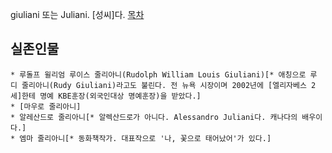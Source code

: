 giuliani 또는 Juliani. [성씨]다.
[[목차]]
== 실존인물 ==
 * 루돌프 윌리엄 루이스 줄리아니(Rudolph William Louis Giuliani)[* 애칭으로 루디 줄리아니(Rudy Giuliani)라고도 불린다. 전 뉴욕 시장이며 2002년에 [엘리자베스 2세]한테 명예 KBE훈장(외국인대상 명예훈장)을 받았다.]
 * [마우로 줄리아니]
 * 알레산드로 줄리아니[* 알렉산드로가 아니다. Alessandro Juliani다. 캐나다의 배우이다.]
 * 엠마 줄리아니[* 동화책작가. 대표작으로 '나, 꽃으로 태어났어'가 있다.]

